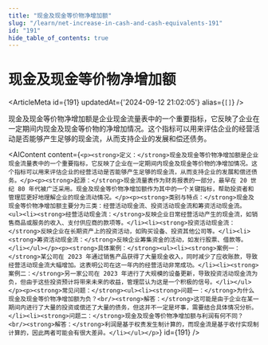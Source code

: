 ```yaml
---
title: "现金及现金等价物净增加额"
slug: "/learn/net-increase-in-cash-and-cash-equivalents-191"
id: "191"
hide_table_of_contents: true
---
```



# 现金及现金等价物净增加额

<ArticleMeta id={191} updatedAt={'2024-09-12 21:02:05'} alias={`[]`} />
<div className='border-solid border-b border-t-0 my-4 border-[var(--ifm-color-gray-300)]' />

现金及现金等价物净增加额是企业现金流量表中的一个重要指标，它反映了企业在一定期间内现金及现金等价物的净增加情况。这个指标可以用来评估企业的经营活动是否能够产生足够的现金流，从而支持企业的发展和偿还债务。

<AIContent content={`<p><strong>定义：</strong>现金及现金等价物净增加额是企业现金流量表中的一个重要指标，它反映了企业在一定期间内现金及现金等价物的净增加情况。这个指标可以用来评估企业的经营活动是否能够产生足够的现金流，从而支持企业的发展和偿还债务。</p><p><strong>起源：</strong>现金流量表作为财务报表的一部分，最早在 20 世纪 80 年代被广泛采用。现金及现金等价物净增加额作为其中的一个关键指标，帮助投资者和管理层更好地理解企业的现金流动情况。</p><p><strong>类别与特点：</strong>现金及现金等价物净增加额主要分为三类：经营活动现金流、投资活动现金流和筹资活动现金流。<ul><li><strong>经营活动现金流：</strong>反映企业日常经营活动产生的现金流，如销售商品或服务的收入、支付供应商的款项等。</li><li><strong>投资活动现金流：</strong>反映企业在长期资产上的投资活动，如购买设备、投资其他公司等。</li><li><strong>筹资活动现金流：</strong>反映企业筹集资金的活动，如发行股票、借款等。</li></ul></p><p><strong>具体案例：</strong><ul><li><strong>案例一：</strong>某公司在 2023 年通过销售产品获得了大量现金收入，同时减少了应收账款，导致经营活动现金流大幅增加。这表明公司在这一年内的经营活动非常成功。</li><li><strong>案例二：</strong>另一家公司在 2023 年进行了大规模的设备更新，导致投资活动现金流为负，但由于这些投资预计将带来未来的收益，管理层认为这是一个积极的信号。</li></ul></p><p><strong>常见问题：</strong><ul><li><strong>问题一：</strong>为什么现金及现金等价物净增加额为负？<br/><strong>解答：</strong>这可能是由于企业在某一期间内进行了大量的投资或偿还了大量的债务，但这并不一定是坏事，需要结合具体情况分析。</li><li><strong>问题二：</strong>现金及现金等价物净增加额与利润有何不同？<br/><strong>解答：</strong>利润是基于权责发生制计算的，而现金流是基于收付实现制计算的，因此两者可能会有很大差异。</li></ul></p>`} id={191} />
